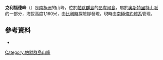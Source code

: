 {{Coord|64|34|S|62|53|W|source:GNIS|display=title}}

'''克利福德峰'''（{{lang-en|Clifford Peak}}）是[[南極洲|南極洲]]的山峰，位於[[帕默群島|帕默群島]]的[[昂韋爾島|昂韋爾島]]，屬於[[奧斯特里特山脈|奧斯特里特山脈]]的一部分，海拔高度1,160米，由[[比利時|比利時]]探險隊發現，現時由[[南極條約體系|南極條約體系]]管理。

==參考資料==
* {{usgs-gazetteer|id=2883}}

{{DEFAULTSORT:Clifford Peak}}
[[Category:帕默群島山峰|Category:帕默群島山峰]]


{{PalmerArchipelago-geo-stub}}